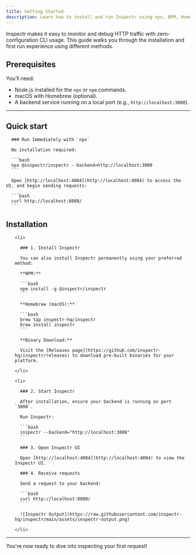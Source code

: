 ```yaml
---
title: Getting Started
description: Learn how to install and run Inspectr using npx, NPM, Homebrew, or binary downloads.
---
```



Inspectr makes it easy to monitor and debug HTTP traffic with zero-configuration CLI usage. This guide walks you through the installation and first run experience using different methods.

## Prerequisites

You’ll need:

- Node.js installed for the `npx` or `npm` commands.
- macOS with Homebrew (optional).
- A backend service running on a local port (e.g., `http://localhost:3000`).

---

## Quick start


      ### Run Immediately with `npx`

      No installation required:

      ```bash
      npx @inspectr/inspectr --backend=http://localhost:3000
      ```

      Open [http://localhost:4004](http://localhost:4004) to access the UI, and begin sending requests:

      ```bash
      curl http://localhost:8080/
      ```

## Installation

<Steps>

  <ol>


    <li>

      ### 1. Install Inspectr

      You can also install Inspectr permanently using your preferred method:

      **NPM:**

      ```bash
      npm install -g @inspectr/inspectr
      ```

      **Homebrew (macOS):**

      ```bash
      brew tap inspectr-hq/inspectr
      brew install inspectr
      ```

      **Binary Download:**

      Visit the [Releases page](https://github.com/inspectr-hq/inspectr/releases) to download pre-built binaries for your platform.

    </li>

    <li>

      ### 2. Start Inspectr

      After installation, ensure your backend is running on port `3000`.

      Run Inspectr:

      ```bash
      inspectr --backend="http://localhost:3000"
      ```

      ### 3. Open Inspectr UI

      Open [http://localhost:4004](http://localhost:4004) to view the Inspectr UI.

      ### 4. Receive requests

      Send a request to your backend:

      ```bash
      curl http://localhost:8080/
      ```

      ![Inspectr Output](https://raw.githubusercontent.com/inspectr-hq/inspectr/main/assets/inspectr-output.png)

    </li>

  </ol>

</Steps>

---

You're now ready to dive into inspecting your first request!
